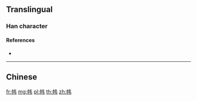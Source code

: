 {{character info/new}}
{{also|幃}}
==Translingual==

===Han character===
{{Han char|rn=50|rad=巾|as=04|sn=7|four=|canj=LBQS|ids=⿰巾韦}}

====References====
* {{Han ref|kx=0329.291|hdz=10731.030|uh=5E0F|ud=24079}}

----

==Chinese==
{{zh-see|幃}}

[[fr:帏]]
[[mg:帏]]
[[pl:帏]]
[[th:帏]]
[[zh:帏]]